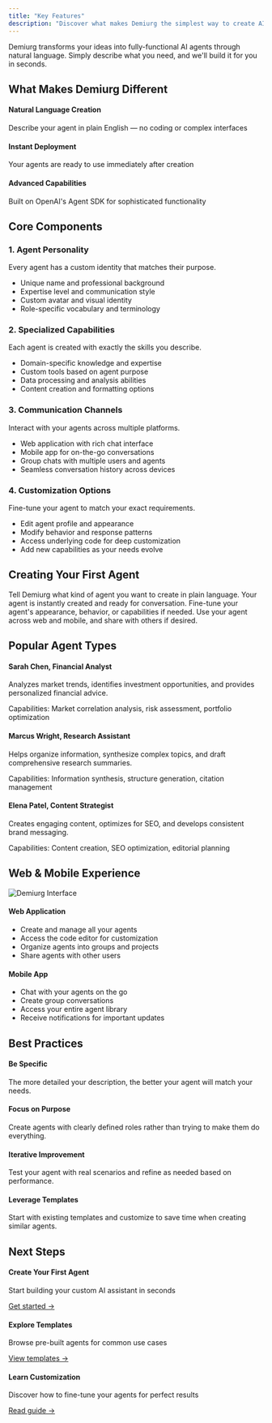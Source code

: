 ```yaml
---
title: "Key Features"
description: "Discover what makes Demiurg the simplest way to create AI agents"
---
```



<Tip>
  Demiurg transforms your ideas into fully-functional AI agents through natural language. Simply describe what you need, and we'll build it for you in seconds.
</Tip>

## What Makes Demiurg Different

<div className="grid grid-cols-1 md:grid-cols-3 gap-4 mb-6">
  <div>
    <h4 className="font-medium text-primary dark:text-primary-light mb-2">Natural Language Creation</h4>
    <p className="text-sm">Describe your agent in plain English — no coding or complex interfaces</p>
  </div>
  <div>
    <h4 className="font-medium text-primary dark:text-primary-light mb-2">Instant Deployment</h4>
    <p className="text-sm">Your agents are ready to use immediately after creation</p>
  </div>
  <div>
    <h4 className="font-medium text-primary dark:text-primary-light mb-2">Advanced Capabilities</h4>
    <p className="text-sm">Built on OpenAI's Agent SDK for sophisticated functionality</p>
  </div>
</div>

## Core Components

<div className="space-y-6">
  <div>
    <h3 className="font-medium text-lg text-primary dark:text-primary-light mb-2">1. Agent Personality</h3>
    <p className="mb-2">Every agent has a custom identity that matches their purpose.</p>
    <ul className="list-disc list-inside space-y-1 ml-2">
      <li>Unique name and professional background</li>
      <li>Expertise level and communication style</li>
      <li>Custom avatar and visual identity</li>
      <li>Role-specific vocabulary and terminology</li>
    </ul>
  </div>
  
  <div>
    <h3 className="font-medium text-lg text-primary dark:text-primary-light mb-2">2. Specialized Capabilities</h3>
    <p className="mb-2">Each agent is created with exactly the skills you describe.</p>
    <ul className="list-disc list-inside space-y-1 ml-2">
      <li>Domain-specific knowledge and expertise</li>
      <li>Custom tools based on agent purpose</li>
      <li>Data processing and analysis abilities</li>
      <li>Content creation and formatting options</li>
    </ul>
  </div>
  
  <div>
    <h3 className="font-medium text-lg text-primary dark:text-primary-light mb-2">3. Communication Channels</h3>
    <p className="mb-2">Interact with your agents across multiple platforms.</p>
    <ul className="list-disc list-inside space-y-1 ml-2">
      <li>Web application with rich chat interface</li>
      <li>Mobile app for on-the-go conversations</li>
      <li>Group chats with multiple users and agents</li>
      <li>Seamless conversation history across devices</li>
    </ul>
  </div>
  
  <div>
    <h3 className="font-medium text-lg text-primary dark:text-primary-light mb-2">4. Customization Options</h3>
    <p className="mb-2">Fine-tune your agent to match your exact requirements.</p>
    <ul className="list-disc list-inside space-y-1 ml-2">
      <li>Edit agent profile and appearance</li>
      <li>Modify behavior and response patterns</li>
      <li>Access underlying code for deep customization</li>
      <li>Add new capabilities as your needs evolve</li>
    </ul>
  </div>
</div>

## Creating Your First Agent

<Steps>
  <Step title="Describe Your Agent">
    Tell Demiurg what kind of agent you want to create in plain language.
  </Step>
  
  <Step title="Review & Test">
    Your agent is instantly created and ready for conversation.
  </Step>
  
  <Step title="Customize (Optional)">
    Fine-tune your agent's appearance, behavior, or capabilities if needed.
  </Step>
  
  <Step title="Deploy & Share">
    Use your agent across web and mobile, and share with others if desired.
  </Step>
</Steps>

## Popular Agent Types

<div className="space-y-4 mb-6">
  <div>
    <h4 className="font-medium text-primary dark:text-primary-light mb-1">Sarah Chen, Financial Analyst</h4>
    <p className="text-sm mb-1">Analyzes market trends, identifies investment opportunities, and provides personalized financial advice.</p>
    <p className="text-xs text-gray-500">Capabilities: Market correlation analysis, risk assessment, portfolio optimization</p>
  </div>
  
  <div>
    <h4 className="font-medium text-primary dark:text-primary-light mb-1">Marcus Wright, Research Assistant</h4>
    <p className="text-sm mb-1">Helps organize information, synthesize complex topics, and draft comprehensive research summaries.</p>
    <p className="text-xs text-gray-500">Capabilities: Information synthesis, structure generation, citation management</p>
  </div>
  
  <div>
    <h4 className="font-medium text-primary dark:text-primary-light mb-1">Elena Patel, Content Strategist</h4>
    <p className="text-sm mb-1">Creates engaging content, optimizes for SEO, and develops consistent brand messaging.</p>
    <p className="text-xs text-gray-500">Capabilities: Content creation, SEO optimization, editorial planning</p>
  </div>
</div>

## Web & Mobile Experience

<Frame>
  <img src="/images/demiurg-interface.png" alt="Demiurg Interface" className="rounded-lg" />
</Frame>

<div className="grid grid-cols-1 md:grid-cols-2 gap-6 mb-6">
  <div>
    <h4 className="font-medium text-primary dark:text-primary-light mb-2">Web Application</h4>
    <ul className="list-disc list-inside space-y-1 ml-2">
      <li>Create and manage all your agents</li>
      <li>Access the code editor for customization</li>
      <li>Organize agents into groups and projects</li>
      <li>Share agents with other users</li>
    </ul>
  </div>
  
  <div>
    <h4 className="font-medium text-primary dark:text-primary-light mb-2">Mobile App</h4>
    <ul className="list-disc list-inside space-y-1 ml-2">
      <li>Chat with your agents on the go</li>
      <li>Create group conversations</li>
      <li>Access your entire agent library</li>
      <li>Receive notifications for important updates</li>
    </ul>
  </div>
</div>

## Best Practices

<div className="space-y-4 mb-6">
  <div>
    <h4 className="font-medium text-primary dark:text-primary-light mb-1">Be Specific</h4>
    <p className="text-sm">The more detailed your description, the better your agent will match your needs.</p>
  </div>
  
  <div>
    <h4 className="font-medium text-primary dark:text-primary-light mb-1">Focus on Purpose</h4>
    <p className="text-sm">Create agents with clearly defined roles rather than trying to make them do everything.</p>
  </div>
  
  <div>
    <h4 className="font-medium text-primary dark:text-primary-light mb-1">Iterative Improvement</h4>
    <p className="text-sm">Test your agent with real scenarios and refine as needed based on performance.</p>
  </div>
  
  <div>
    <h4 className="font-medium text-primary dark:text-primary-light mb-1">Leverage Templates</h4>
    <p className="text-sm">Start with existing templates and customize to save time when creating similar agents.</p>
  </div>
</div>

## Next Steps

<div className="space-y-4">
  <div>
    <h4 className="font-medium text-primary dark:text-primary-light mb-1">Create Your First Agent</h4>
    <p className="text-sm mb-1">Start building your custom AI assistant in seconds</p>
    <a href="/quickstart/create" className="text-primary dark:text-primary-light text-sm font-medium hover:underline">Get started →</a>
  </div>
  
  <div>
    <h4 className="font-medium text-primary dark:text-primary-light mb-1">Explore Templates</h4>
    <p className="text-sm mb-1">Browse pre-built agents for common use cases</p>
    <a href="/agents/templates" className="text-primary dark:text-primary-light text-sm font-medium hover:underline">View templates →</a>
  </div>
  
  <div>
    <h4 className="font-medium text-primary dark:text-primary-light mb-1">Learn Customization</h4>
    <p className="text-sm mb-1">Discover how to fine-tune your agents for perfect results</p>
    <a href="/agents/code-editor" className="text-primary dark:text-primary-light text-sm font-medium hover:underline">Read guide →</a>
  </div>
</div>